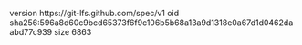 version https://git-lfs.github.com/spec/v1
oid sha256:596a8d60c9bcd65373f6f9c106b5b68a13a9d1318e0a67d1d0462daabd77c939
size 6863

